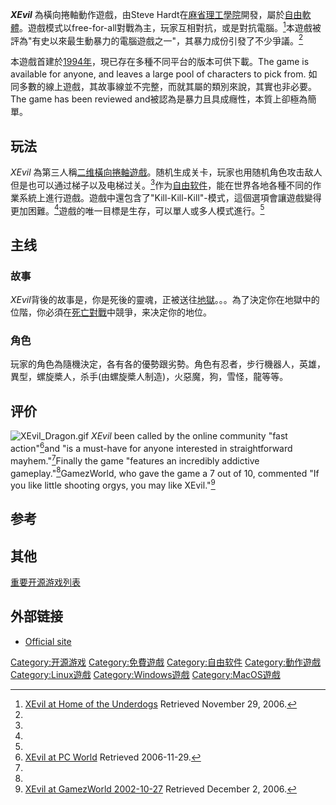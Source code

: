 {{Infobox VG
|title = XEvil
| image = File:Xevil 2 0 beta7 unix.gif
|developer = [[Steve_Hardt|Steve Hardt]] (原作)<br />[[Michael_Judge_(game_developer)|Micael Judge]] (移植到Windows)
|publisher = [http://www.xevil.com/ XEvil.com]
|designer = [[Steve_Hardt|Steve Hardt]]
|engine =
|released =  1994年7月24日 (version 1.0  [[M.I.T|M.I.T]]学生，project athena) <br />2003年4月23日 (version 2.2r2 —— Steve Hardt)
| genre = [[卷轴射击游戏|卷轴射击]]
|modes = [[单人游戏|单人游戏]], [[多人游戏|多人游戏]]
|platforms = 类[[Unix|Unix]], [[Microsoft_Windows|Microsoft Windows]], [[Mac_OS_X|Mac OS X]]
}}
'''''XEvil''''' 為橫向捲軸動作遊戲，由Steve Hardt在[[麻省理工學院|麻省理工學院]]開發，屬於[[自由軟體|自由軟體]]。遊戲模式以free-for-all對戰為主，玩家互相對抗，或是對抗電腦。<ref name="dog">[http://www.the-underdogs.info/game.php?id=2709 XEvil at Home of the Underdogs] {{Wayback|url=http://www.the-underdogs.info/game.php?id=2709 |date=20070929124027 }} Retrieved November 29, 2006.</ref>本遊戲被評為"有史以來最生動暴力的電腦遊戲之一"，其暴力成份引發了不少爭議。<ref name="dog" />

本遊戲首建於[[1994_in_video_gaming|1994年]]，現已存在多種不同平台的版本可供下載。The game is available for anyone, and leaves a large pool of characters to pick from. 如同多數的線上遊戲，其故事線並不完整，而就其屬的類別來說，其實也非必要。The game has been reviewed and被認為是暴力且具成癮性，本質上卻極為簡單。

== 玩法 ==
''XEvil'' 為第三人稱[[二维|二维]][[卷轴射击游戏|橫向捲軸]][[電腦遊戲|遊戲]]。随机生成关卡，玩家也用随机角色攻击敌人但是也可以通过梯子以及电梯过关。<ref name="dog" />作为[[自由软件|自由软件]]，能在世界各地各種不同的作業系統上進行遊戲。遊戲中還包含了"Kill-Kill-Kill"-模式，這個選項會讓遊戲變得更加困難。<ref name="world" />遊戲的唯一目標是生存，可以單人或多人模式進行。<ref name="PC" />

== 主线 ==
=== 故事 ===
''XEvil''背後的故事是，你是死後的靈魂，正被送往[[地獄|地獄]]。。。為了決定你在地獄中的位階，你必須在[[死亡對戰|死亡對戰]]中競爭，来决定你的地位。

=== 角色 ===
玩家的角色為隨機決定，各有各的優勢跟劣勢。角色有忍者，步行機器人，英雄，異型，螺旋槳人，杀手(由螺旋槳人制造)，火惡魔，狗，雪怪，龍等等。

== 评价 ==
[[File:XEvil_Dragon.gif|right]] 
''XEvil'' been called by the online community "fast action"<ref name="PC">[http://www.pcworld.com/downloads/file/fid,2255-order,1-page,1-c,action/description.html XEvil at PC World] {{Wayback|url=http://www.pcworld.com/downloads/file/fid,2255-order,1-page,1-c,action/description.html |date=20080218213917 }} Retrieved 2006-11-29.</ref>and "is a must-have for anyone interested in straightforward mayhem."<ref name="dog"/>Finally the game "features an incredibly addictive gameplay."<ref name="dog" />GamezWorld, who gave the game a 7 out of 10, commented "If you like little shooting orgys, you may like XEvil."<ref name="world">[http://www.gamezworld.de/showentry.php?ID=578&lang=e XEvil at GamezWorld 2002-10-27] {{Wayback|url=http://www.gamezworld.de/showentry.php?ID=578&lang=e |date=20160311212651 }} Retrieved December 2, 2006.</ref>

== 参考 ==
{{reflist|30em}}

== 其他 ==
[[重要开源游戏列表|重要开源游戏列表]]

== 外部链接 ==
*[https://web.archive.org/web/20090421194602/http://www.xevil.com/ Official site]

[[Category:开源游戏|Category:开源游戏]]
[[Category:免費遊戲|Category:免費遊戲]]
[[Category:自由软件|Category:自由软件]]
[[Category:動作遊戲|Category:動作遊戲]]
[[Category:Linux遊戲|Category:Linux遊戲]]
[[Category:Windows遊戲|Category:Windows遊戲]]
[[Category:MacOS遊戲|Category:MacOS遊戲]]